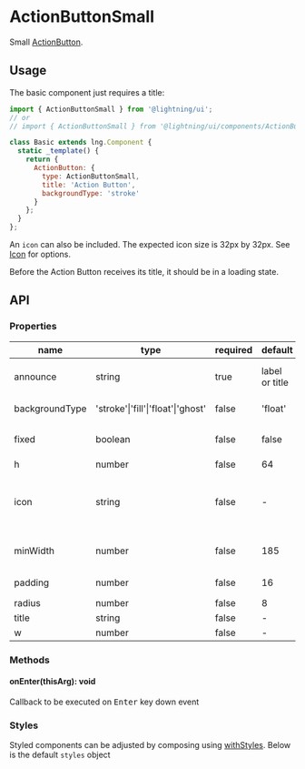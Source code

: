 
# ActionButtonSmall

Small [ActionButton](?path=/docs/actionbutton--base).

## Usage

The basic component just requires a title:

```js
import { ActionButtonSmall } from '@lightning/ui';
// or
// import { ActionButtonSmall } from '@lightning/ui/components/ActionButton';

class Basic extends lng.Component {
  static _template() {
    return {
      ActionButton: {
        type: ActionButtonSmall,
        title: 'Action Button',
        backgroundType: 'stroke'
      }
    };
  }
};
```

An `icon` can also be included. The expected icon size is 32px by 32px. See [Icon](?path=/docs/icon--basic) for options.

<Canvas>
  <Story id="elements-actionbuttonsmall--base" />
</Canvas>


Before the Action Button receives its title, it should be in a loading state.
<Canvas>
  <Story id="elements-actionbuttonsmall--loading" />
</Canvas>

## API

### Properties

name|type|required|default|description
--|--|--|--|--
announce|string|true|label or title|announcement text for screen readers
backgroundType|'stroke'\|'fill'\|'float'\|'ghost'|false|'float'|color of `Button` container.
fixed|boolean|false|false|when true, `w` overrides `minWidth`
h|number|false|64|height
icon|string|false|-|URI for icon or inline svg that may live next to the title. See <a href="?path=/docs/icon--basic">Icon</a>
minWidth|number|false|185|minimum width of the button
padding|number|false|16|left and right padding value
radius|number|false|8|border radius
title|string|false|-|button text
w|number|false|-|width

### Methods

#### onEnter(thisArg): void

Callback to be executed on <kbd>Enter</kbd> key down event

### Styles

Styled components can be adjusted by composing using [withStyles](?path=/docs/mixins-withstyles--basic). Below is the default `styles` object

<Theme theme={ActionButtonSmall.styles} />

